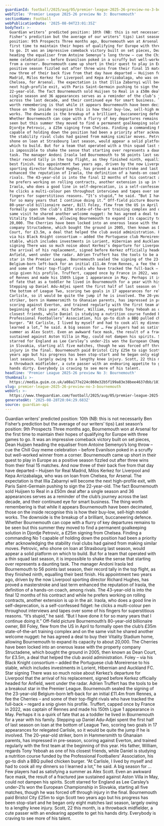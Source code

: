 ```yaml
---
guardianId: football/2025/aug/05/premier-league-2025-26-preview-no-3-bournemouth-football
webTitle: 'Premier League 2025-26 preview No 3: Bournemouth'
sectionName: Football
webPublicationDate: '2025-08-04T23:01:35Z'
bodyText: >-
  Guardian writers’ predicted position: 10th (NB: this is not necessarily Ben
  Fisher’s prediction but the average of our writers’ tips) Last season’s
  position: 9th Prospects Three months ago, Bournemouth won at Arsenal for the
  first time to maintain their hopes of qualifying for Europe with three games
  to go. It was an impressive comeback victory built on set pieces, Dean Huijsen
  heading the equaliser from Antoine Semenyo’s long throw – cue the Chill Guy
  meme celebration – before Evanilson poked in a scruffy but well-worked winner
  from a corner. Bournemouth came up short in their quest to play in Europe as a
  positive season fizzled out after three wins from their final 15 matches. And
  now three of their back five from that day have departed – Huijsen for Real
  Madrid, Milos Kerkez for Liverpool and Kepa Arrizabalaga, who was on loan from
  Chelsea, for Arsenal. The expectation is that Illia Zabarnyi will become the
  next high-profile exit, with Paris Saint-Germain pushing to sign the
  22-year-old. The fact Bournemouth sold Huijsen to Real in a £50m deal after a
  single season and 36 appearances serves as a reminder of the club’s journey
  across the last decade, and their continued eye for smart business. The thing
  worth remembering is that while it appears Bournemouth have been decimated,
  those on the inside recognise this is how their buy-low, sell-high model
  works. The downside is the breakup of a brilliant, buccaneering defence.
  Whether Bournemouth can cope with a flurry of key departures remains to be
  seen but this summer they moved to find a permanent goalkeeping solution in
  Djordje Petrovic, a £25m signing from Chelsea. Finding a commanding No 1
  capable of holding down the position had been a priority after acknowledging
  the stability rival clubs had gained from making similar moves. Petrovic, who
  shone on loan at Strasbourg last season, would appear a solid platform on
  which to build. But for a team that operated with a thin squad last season, it
  is impossible to shake the sense that starting over represents a daunting
  task. The manager Andoni Iraola led Bournemouth to 56 points last season,
  their record tally in the top flight, as they finished ninth, equalling their
  best finish. His appointment two years ago, driven by the now Liverpool
  sporting director Richard Hughes, has proved a masterstroke and last term
  enhanced the reputation of Iraola, the definition of a hands-on coach, among
  rivals. The 43-year-old is into the final 12 months of his contract and while
  he prefers working on rolling contracts, another extension is up in the air.
  Iraola, who does a good line in self-deprecation, is a self-confessed fidget:
  he clicks a multi-colour pen throughout interviews and tapes over some of his
  fingers for superstitious reasons. “It’s stupid,” he said. “But I have done it
  for so many years that I continue doing it.” Off-field picture Bournemouth’s
  80-year-old billionaire owner, Bill Foley, flew from the US in April to
  formally open the club’s £35m state-of-the-art training complex and on the
  same visit he shared another welcome nugget: he has agreed a deal to buy their
  Vitality Stadium home, allowing Bournemouth to expand its capacity to about
  20,000. The Cherries have been locked into an onerous lease with the property
  company Structadene, which bought the ground in 2005, then known as Dean
  Court, for £3.5m, a deal that helped the club avoid administration. Foley –
  via his Black Knight consortium – added the Portuguese club Moreirense to his
  stable, which includes investments in Lorient, Hibernian and Auckland FC. Star
  signing There was so much noise about Kerkez’s departure for Liverpool that
  the arrival of his replacement, signed before Kerkez officially headed for
  Anfield, went under the radar. Adrien Truffert has the tools to be a breakout
  star in the Premier League. Bournemouth sealed the signing of the 23-year-old
  Belgium-born left-back for an initial £11.4m from Rennes, a fee the Cherries –
  and some of their top-flight rivals who have tracked the full-back – regard a
  snip given his profile. Truffert, capped once by France in 2022, was captain
  of Rennes and made his 150th Ligue 1 appearance in May. Perhaps it is a quirk
  of fate that as a toddler he lived in Bournemouth for a year with his family.
  Stepping up Daniel Adu-Adjei spent the first half of last season on loan at
  the bottom of League Two, scoring two goals in 17 appearances for relegated
  Carlisle, so it would be quite the jump if he is involved. The 20-year-old
  striker, born in Hammersmith to Ghanaian parents, has impressed in pre-season,
  scoring against Everton, and trained regularly with the first team at the
  beginning of this year. His father, William, regards Tony Yeboah as one of his
  closest friends, while Daniel is studying a nutrition course funded by the
  Professional Footballers’ Association, his go-to dish a BBQ pulled chicken
  burger. “At Carlisle, I lived by myself and had to cook all my dinners so I
  learned a lot,” he said. A big season for … Few players had as satisfying a
  summer as Alex Scott. Even an awkward face mask, the result of a fractured jaw
  sustained against Aston Villa in May, could not dampen his spirits. Scott
  starred for England as Lee Carsley’s under-21s won the European Championship
  in Slovakia, starting all five matches, though he was forced off through
  injury in the final. Bournemouth paid Bristol City £25m to sign Scott two
  years ago but his progress has been stop-start and he began only eight matches
  last season, largely owing to a lengthy knee injury. Scott, 22 this month, is
  a throwback midfielder, a cute passer with an endearing appetite to get his
  hands dirty. Everybody is craving to see more of his talent.
headline: 'Premier League 2025-26 preview No 3: Bournemouth'
thumbnail: >-
  https://media.guim.co.uk/a08a177e224c860e32b5f199a83e38bee4637dbb/1814_238_2069_1655/500.jpg
slug: premier-league-2025-26-preview-no-3-bournemouth
webUrl: >-
  https://www.theguardian.com/football/2025/aug/05/premier-league-2025-26-preview-no-3-bournemouth-football
generatedAt: '2025-08-28T20:04:29.683Z'
source: guardian-api
---
```

Guardian writers’ predicted position: 10th (NB: this is not necessarily Ben Fisher’s prediction but the average of our writers’ tips) Last season’s position: 9th Prospects Three months ago, Bournemouth won at Arsenal for the first time to maintain their hopes of qualifying for Europe with three games to go. It was an impressive comeback victory built on set pieces, Dean Huijsen heading the equaliser from Antoine Semenyo’s long throw – cue the Chill Guy meme celebration – before Evanilson poked in a scruffy but well-worked winner from a corner. Bournemouth came up short in their quest to play in Europe as a positive season fizzled out after three wins from their final 15 matches. And now three of their back five from that day have departed – Huijsen for Real Madrid, Milos Kerkez for Liverpool and Kepa Arrizabalaga, who was on loan from Chelsea, for Arsenal. The expectation is that Illia Zabarnyi will become the next high-profile exit, with Paris Saint-Germain pushing to sign the 22-year-old. The fact Bournemouth sold Huijsen to Real in a £50m deal after a single season and 36 appearances serves as a reminder of the club’s journey across the last decade, and their continued eye for smart business. The thing worth remembering is that while it appears Bournemouth have been decimated, those on the inside recognise this is how their buy-low, sell-high model works. The downside is the breakup of a brilliant, buccaneering defence. Whether Bournemouth can cope with a flurry of key departures remains to be seen but this summer they moved to find a permanent goalkeeping solution in Djordje Petrovic, a £25m signing from Chelsea. Finding a commanding No 1 capable of holding down the position had been a priority after acknowledging the stability rival clubs had gained from making similar moves. Petrovic, who shone on loan at Strasbourg last season, would appear a solid platform on which to build. But for a team that operated with a thin squad last season, it is impossible to shake the sense that starting over represents a daunting task. The manager Andoni Iraola led Bournemouth to 56 points last season, their record tally in the top flight, as they finished ninth, equalling their best finish. His appointment two years ago, driven by the now Liverpool sporting director Richard Hughes, has proved a masterstroke and last term enhanced the reputation of Iraola, the definition of a hands-on coach, among rivals. The 43-year-old is into the final 12 months of his contract and while he prefers working on rolling contracts, another extension is up in the air. Iraola, who does a good line in self-deprecation, is a self-confessed fidget: he clicks a multi-colour pen throughout interviews and tapes over some of his fingers for superstitious reasons. “It’s stupid,” he said. “But I have done it for so many years that I continue doing it.” Off-field picture Bournemouth’s 80-year-old billionaire owner, Bill Foley, flew from the US in April to formally open the club’s £35m state-of-the-art training complex and on the same visit he shared another welcome nugget: he has agreed a deal to buy their Vitality Stadium home, allowing Bournemouth to expand its capacity to about 20,000. The Cherries have been locked into an onerous lease with the property company Structadene, which bought the ground in 2005, then known as Dean Court, for £3.5m, a deal that helped the club avoid administration. Foley – via his Black Knight consortium – added the Portuguese club Moreirense to his stable, which includes investments in Lorient, Hibernian and Auckland FC. Star signing There was so much noise about Kerkez’s departure for Liverpool that the arrival of his replacement, signed before Kerkez officially headed for Anfield, went under the radar. Adrien Truffert has the tools to be a breakout star in the Premier League. Bournemouth sealed the signing of the 23-year-old Belgium-born left-back for an initial £11.4m from Rennes, a fee the Cherries – and some of their top-flight rivals who have tracked the full-back – regard a snip given his profile. Truffert, capped once by France in 2022, was captain of Rennes and made his 150th Ligue 1 appearance in May. Perhaps it is a quirk of fate that as a toddler he lived in Bournemouth for a year with his family. Stepping up Daniel Adu-Adjei spent the first half of last season on loan at the bottom of League Two, scoring two goals in 17 appearances for relegated Carlisle, so it would be quite the jump if he is involved. The 20-year-old striker, born in Hammersmith to Ghanaian parents, has impressed in pre-season, scoring against Everton, and trained regularly with the first team at the beginning of this year. His father, William, regards Tony Yeboah as one of his closest friends, while Daniel is studying a nutrition course funded by the Professional Footballers’ Association, his go-to dish a BBQ pulled chicken burger. “At Carlisle, I lived by myself and had to cook all my dinners so I learned a lot,” he said. A big season for … Few players had as satisfying a summer as Alex Scott. Even an awkward face mask, the result of a fractured jaw sustained against Aston Villa in May, could not dampen his spirits. Scott starred for England as Lee Carsley’s under-21s won the European Championship in Slovakia, starting all five matches, though he was forced off through injury in the final. Bournemouth paid Bristol City £25m to sign Scott two years ago but his progress has been stop-start and he began only eight matches last season, largely owing to a lengthy knee injury. Scott, 22 this month, is a throwback midfielder, a cute passer with an endearing appetite to get his hands dirty. Everybody is craving to see more of his talent.
